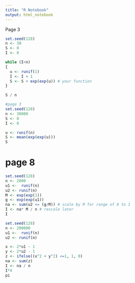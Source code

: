 ```yaml
---
title: "R Notebook"
output: html_notebook
---
```


Page 3
```r
set.seed(128)
n <- 30
S <- 0
I <- 0

while (I<n)
{
  u <- runif(1)
  I <- I + 1
  S <- S + exp(exp(u)) # your function
}

S / n
```
```r
#page 3
set.seed(128)
n <- 30000
S <- 0
I <- 0

u <- runif(n)
S <- mean(exp(exp(u)))
S 
```
# page 8
```r
set.seed(128)
n <- 2000
u1 <-  runif(n)
u2 <- runif(n)
M <- exp(exp(1))
g <- exp(exp(u1))
na <- sum(u2 <= (g/M)) # scale by M for range of 0 to 1
I <- na* M / n # rescale later
I
```
```r
set.seed(128)
n <- 200000
u1 <-  runif(n)
u2 <- runif(n)

x <- 2*u1 - 1
y <- 2*u2 - 1
z <- ifelse((x^2 + y^2) <=1, 1, 0)
na <- sum(z)
I <- na / n
I*4
pi
```

